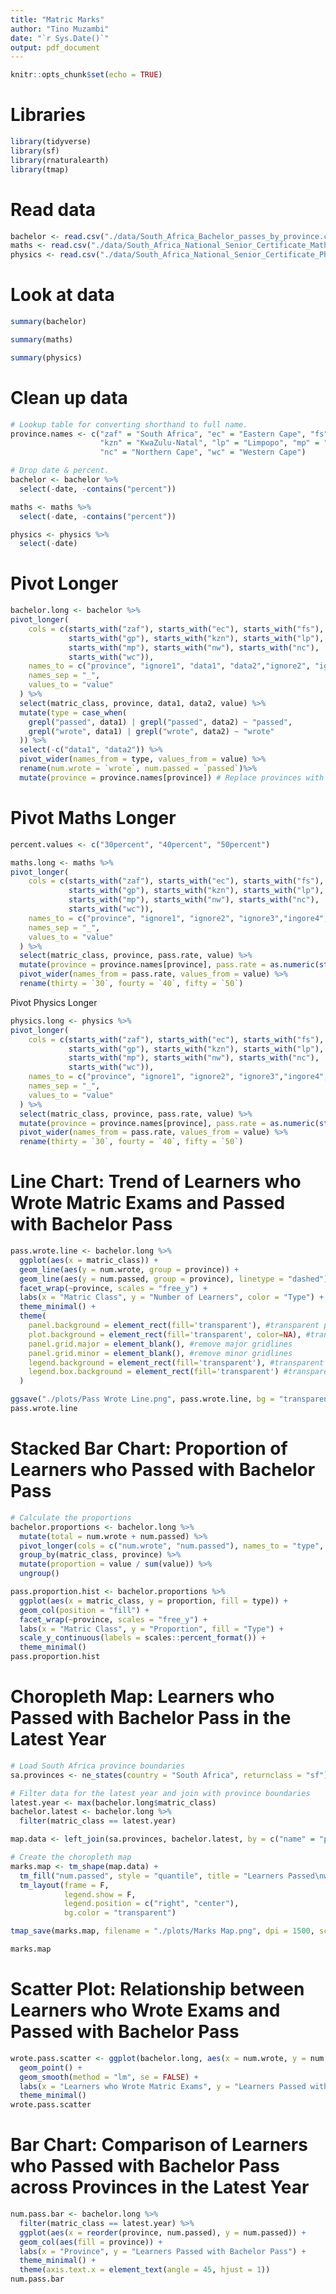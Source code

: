 ```yaml
---
title: "Matric Marks"
author: "Tino Muzambi"
date: "`r Sys.Date()`"
output: pdf_document
---
```


```r
knitr::opts_chunk$set(echo = TRUE)
```

# Libraries
```r
library(tidyverse)
library(sf)
library(rnaturalearth)
library(tmap)
```


# Read data
```r
bachelor <- read.csv("./data/South_Africa_Bachelor_passes_by_province.csv") %>% as_tibble()
maths <- read.csv("./data/South_Africa_National_Senior_Certificate_Maths_results.csv") %>% as_tibble()
physics <- read.csv("./data/South_Africa_National_Senior_Certificate_Physical_Science_results_v2.csv") %>% as_tibble()
```

# Look at data
```r
summary(bachelor)

summary(maths)

summary(physics)
```

# Clean up data
```r
# Lookup table for converting shorthand to full name.
province.names <- c("zaf" = "South Africa", "ec" = "Eastern Cape", "fs" = "Free State", "gp" = "Gauteng",
                    "kzn" = "KwaZulu-Natal", "lp" = "Limpopo", "mp" = "Mpumalanga", "nw" = "North West",
                    "nc" = "Northern Cape", "wc" = "Western Cape")

# Drop date & percent.
bachelor <- bachelor %>% 
  select(-date, -contains("percent"))

maths <- maths %>% 
  select(-date, -contains("percent"))

physics <- physics %>% 
  select(-date)
```

# Pivot Longer
```r
bachelor.long <- bachelor %>%
pivot_longer(
    cols = c(starts_with("zaf"), starts_with("ec"), starts_with("fs"),
             starts_with("gp"), starts_with("kzn"), starts_with("lp"),
             starts_with("mp"), starts_with("nw"), starts_with("nc"),
             starts_with("wc")),
    names_to = c("province", "ignore1", "data1", "data2","ignore2", "ignore3", "ignore4"),
    names_sep = "_",
    values_to = "value"
  ) %>%
  select(matric_class, province, data1, data2, value) %>% 
  mutate(type = case_when(
    grepl("passed", data1) | grepl("passed", data2) ~ "passed",
    grepl("wrote", data1) | grepl("wrote", data2) ~ "wrote"
  )) %>% 
  select(-c("data1", "data2")) %>%
  pivot_wider(names_from = type, values_from = value) %>%
  rename(num.wrote = `wrote`, num.passed = `passed`)%>% 
  mutate(province = province.names[province]) # Replace provinces with full name.
```

# Pivot Maths Longer
```r
percent.values <- c("30percent", "40percent", "50percent")

maths.long <- maths %>%
pivot_longer(
    cols = c(starts_with("zaf"), starts_with("ec"), starts_with("fs"),
             starts_with("gp"), starts_with("kzn"), starts_with("lp"),
             starts_with("mp"), starts_with("nw"), starts_with("nc"),
             starts_with("wc")),
    names_to = c("province", "ignore1", "ignore2", "ignore3","ingore4", "pass.rate"),
    names_sep = "_",
    values_to = "value"
  ) %>%
  select(matric_class, province, pass.rate, value) %>% 
  mutate(province = province.names[province], pass.rate = as.numeric(str_extract(pass.rate, "\\d+"))) %>% # Replace provinces with full name.
  pivot_wider(names_from = pass.rate, values_from = value) %>%
  rename(thirty = `30`, fourty = `40`, fifty = `50`)
```

Pivot Physics Longer
```r
physics.long <- physics %>%
pivot_longer(
    cols = c(starts_with("zaf"), starts_with("ec"), starts_with("fs"),
             starts_with("gp"), starts_with("kzn"), starts_with("lp"),
             starts_with("mp"), starts_with("nw"), starts_with("nc"),
             starts_with("wc")),
    names_to = c("province", "ignore1", "ignore2", "ignore3","ingore4", "pass.rate"),
    names_sep = "_",
    values_to = "value"
  ) %>%
  select(matric_class, province, pass.rate, value) %>% 
  mutate(province = province.names[province], pass.rate = as.numeric(str_extract(pass.rate, "\\d+"))) %>% # Replace provinces with full name.
  pivot_wider(names_from = pass.rate, values_from = value) %>%
  rename(thirty = `30`, fourty = `40`, fifty = `50`)
```


# Line Chart: Trend of Learners who Wrote Matric Exams and Passed with Bachelor Pass
```r
pass.wrote.line <- bachelor.long %>% 
  ggplot(aes(x = matric_class)) +
  geom_line(aes(y = num.wrote, group = province)) +
  geom_line(aes(y = num.passed, group = province), linetype = "dashed") +
  facet_wrap(~province, scales = "free_y") +
  labs(x = "Matric Class", y = "Number of Learners", color = "Type") +
  theme_minimal() +
  theme(
    panel.background = element_rect(fill='transparent'), #transparent panel bg
    plot.background = element_rect(fill='transparent', color=NA), #transparent plot bg
    panel.grid.major = element_blank(), #remove major gridlines
    panel.grid.minor = element_blank(), #remove minor gridlines
    legend.background = element_rect(fill='transparent'), #transparent legend bg
    legend.box.background = element_rect(fill='transparent') #transparent legend panel
  )

ggsave("./plots/Pass Wrote Line.png", pass.wrote.line, bg = "transparent", scale = 5, dpi = 1000)
pass.wrote.line
```
# Stacked Bar Chart: Proportion of Learners who Passed with Bachelor Pass

```r

# Calculate the proportions
bachelor.proportions <- bachelor.long %>%
  mutate(total = num.wrote + num.passed) %>%
  pivot_longer(cols = c("num.wrote", "num.passed"), names_to = "type", values_to = "value") %>%
  group_by(matric_class, province) %>%
  mutate(proportion = value / sum(value)) %>%
  ungroup()

pass.proportion.hist <- bachelor.proportions %>%
  ggplot(aes(x = matric_class, y = proportion, fill = type)) +
  geom_col(position = "fill") +
  facet_wrap(~province, scales = "free_y") +
  labs(x = "Matric Class", y = "Proportion", fill = "Type") +
  scale_y_continuous(labels = scales::percent_format()) +
  theme_minimal()
pass.proportion.hist
```
# Choropleth Map: Learners who Passed with Bachelor Pass in the Latest Year
```r
# Load South Africa province boundaries
sa.provinces <- ne_states(country = "South Africa", returnclass = "sf")

# Filter data for the latest year and join with province boundaries
latest.year <- max(bachelor.long$matric_class)
bachelor.latest <- bachelor.long %>%
  filter(matric_class == latest.year)

map.data <- left_join(sa.provinces, bachelor.latest, by = c("name" = "province"))

# Create the choropleth map
marks.map <- tm_shape(map.data) +
  tm_fill("num.passed", style = "quantile", title = "Learners Passed\nwith Bachelor Pass") +
  tm_layout(frame = F,
            legend.show = F,
            legend.position = c("right", "center"),
            bg.color = "transparent")

tmap_save(marks.map, filename = "./plots/Marks Map.png", dpi = 1500, scale = 2)

marks.map
```

# Scatter Plot: Relationship between Learners who Wrote Exams and Passed with Bachelor Pass
```r
wrote.pass.scatter <- ggplot(bachelor.long, aes(x = num.wrote, y = num.passed, color = province)) +
  geom_point() +
  geom_smooth(method = "lm", se = FALSE) +
  labs(x = "Learners who Wrote Matric Exams", y = "Learners Passed with Bachelor Pass", color = "Province") +
  theme_minimal()
wrote.pass.scatter
```

# Bar Chart: Comparison of Learners who Passed with Bachelor Pass across Provinces in the Latest Year
```r
num.pass.bar <- bachelor.long %>% 
  filter(matric_class == latest.year) %>% 
  ggplot(aes(x = reorder(province, num.passed), y = num.passed)) +
  geom_col(aes(fill = province)) +
  labs(x = "Province", y = "Learners Passed with Bachelor Pass") +
  theme_minimal() +
  theme(axis.text.x = element_text(angle = 45, hjust = 1))
num.pass.bar
```

